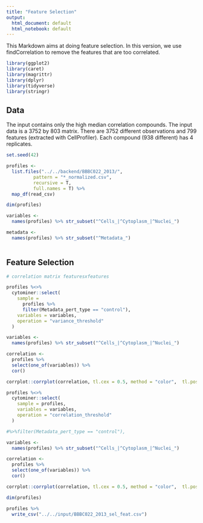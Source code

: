 ```yaml
---
title: "Feature Selection"
output:
  html_document: default
  html_notebook: default
---
```


This Markdown aims at doing feature selection. In this version, we use findCorrelation to remove the features that are too correlated.

```r
library(ggplot2)
library(caret)
library(magrittr)
library(dplyr)
library(tidyverse)
library(stringr)
```

## Data

The input contains only the high median correlation compounds.
The input data is a 3752 by 803 matrix.
There are 3752 different observations and 799 features (extracted with CellProfiler).
Each compound (938 different) has 4 replicates.

```r
set.seed(42)

profiles <- 
  list.files("../../backend/BBBC022_2013/", 
          pattern = "*_normalized.csv",
          recursive = T,
          full.names = T) %>%
  map_df(read_csv)

dim(profiles)

variables <-
  names(profiles) %>% str_subset("^Cells_|^Cytoplasm_|^Nuclei_")

metadata <-
  names(profiles) %>% str_subset("^Metadata_")
  
```

## Feature Selection

```r
# correlation matrix featuresxfeatures

profiles %<>%
  cytominer::select(
    sample = 
      profiles %>% 
      filter(Metadata_pert_type == "control"),
    variables = variables,
    operation = "variance_threshold"
  )

variables <-
  names(profiles) %>% str_subset("^Cells_|^Cytoplasm_|^Nuclei_")

correlation <- 
  profiles %>%
  select(one_of(variables)) %>%
  cor()

corrplot::corrplot(correlation, tl.cex = 0.5, method = "color",  tl.pos="n", order = "hclust")
```


```r
profiles %<>%
  cytominer::select(
    sample = profiles,
    variables = variables,
    operation = "correlation_threshold"
  )

#%>%filter(Metadata_pert_type == "control"),

variables <-
  names(profiles) %>% str_subset("^Cells_|^Cytoplasm_|^Nuclei_")

correlation <- 
  profiles %>%
  select(one_of(variables)) %>%
  cor()

corrplot::corrplot(correlation, tl.cex = 0.5, method = "color",  tl.pos="n", order = "hclust")

dim(profiles)

profiles %>%
  write_csv("../../input/BBBC022_2013_sel_feat.csv")
```

